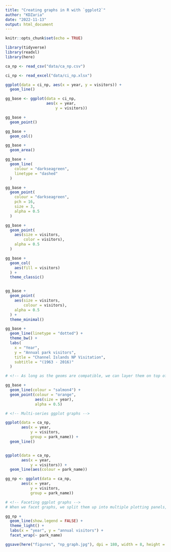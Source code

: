 ```yaml
---
title: "Creating graphs in R with `ggplot2`"
author: "KDZaria"
date: "2022-11-13"
output: html_document
---
```


```r
knitr::opts_chunk$set(echo = TRUE)

library(tidyverse)
library(readxl)
library(here)
```

```r
ca_np <- read_csv("data/ca_np.csv")

ci_np <- read_excel("data/ci_np.xlsx")

ggplot(data = ci_np, aes(x = year, y = visitors)) +
  geom_line()

gg_base <- ggplot(data = ci_np,
                  aes(x = year,
                      y = visitors))

gg_base +
  geom_point()

gg_base +
  geom_col()

gg_base + 
  geom_area()

gg_base +
  geom_line(
    colour = "darkseagreen",
    linetype = "dashed"
  )

gg_base +
  geom_point(
    colour = "darkseagreen",
    pch = 16,
    size = 3,
    alpha = 0.5
  )

gg_base +
  geom_point(
    aes(size = visitors,
        color = visitors),
    alpha = 0.5
  )

gg_base +
  geom_col(
    aes(fill = visitors)
  ) +
  theme_classic()


gg_base +
  geom_point(
    aes(size = visitors,
        colour = visitors),
    alpha = 0.5
  ) +
  theme_minimal() 

gg_base +
  geom_line(linetype = "dotted") +
  theme_bw() +
  labs(
    x = "Year",
    y = "Annual park visitors",
    title = "Channel Islands NP Visitation",
    subtitle = "(1963 - 2016)"
  )

# <!-- As long as the geoms are compatible, we can layer them on top of one another to further customize a graph -->

gg_base +
  geom_line(colour = "salmon4") +
  geom_point(colour = "orange",
             aes(size = year),
             alpha = 0.5)

# <!-- Multi-series ggplot graphs -->

ggplot(data = ca_np,
       aes(x = year,
           y = visitors,
           group = park_name)) +
  geom_line()


ggplot(data = ca_np,
       aes(x = year,
           y = visitors)) +
  geom_line(aes(colour = park_name))

gg_np <- ggplot(data = ca_np,
       aes(x = year,
           y = visitors,
           group = park_name))

# <!-- Faceting ggplot graphs -->
# When we facet graphs, we split them up into multiple plotting panels, where each panel contains a subset of the data. In our case, we’ll split the graph above into different panels, each containing visitation data for a single park.

gg_np +
  geom_line(show.legend = FALSE) +
  theme_light() +
  labs(x = "year", y = "annual visitors") +
  facet_wrap(~ park_name)

ggsave(here("figures", "np_graph.jpg"), dpi = 180, width = 8, height = 7)

```
